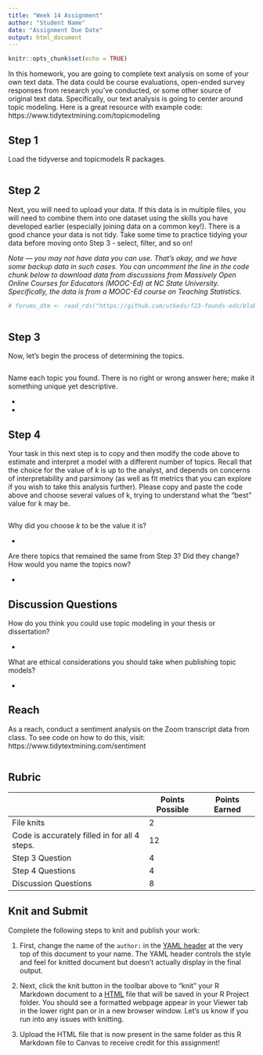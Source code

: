 ```yaml
---
title: "Week 14 Assignment"
author: "Student Name"
date: "Assignment Due Date"
output: html_document
---
```


```r
knitr::opts_chunk$set(echo = TRUE)
```

In this homework, you are going to complete text analysis on some of your own text data. The data could be course evaluations, open-ended survey responses from research you've conducted, or some other source of original text data. Specifically, our text analysis is going to center around topic modeling. Here is a great resource with example code: https://www.tidytextmining.com/topicmodeling

## Step 1

Load the tidyverse and topicmodels R packages.

```r

```

## Step 2

Next, you will need to upload your data. If this data is in multiple files, you will need to combine them into one dataset using the skills you have developed earlier (especially joining data on a common key!). There is a good chance your data is not tidy. Take some time to practice tidying your data before moving onto Step 3 - select, filter, and so on!

*Note --- you may not have data you can use. That's okay, and we have some backup data in such cases. You can uncomment the line in the code chunk below to download data from discussions from Massively Open Online Courses for Educators (MOOC-Ed) at NC State University. Specifically, the data is from a MOOC-Ed course on Teaching Statistics.*

```r
# forums_dtm <- read_rds("https://github.com/utkeds/f23-founds-eds/blob/main/data/forums-dtm.rds?raw=true")
```

```r

```


## Step 3

Now, let's begin the process of determining the topics.

```r

```

Name each topic you found. There is no right or wrong answer here; make it something unique yet descriptive.

-   

-   

## Step 4

Your task in this next step is to copy and then modify the code above to estimate and interpret a model with a different number of topics. Recall that the choice for the value of *k* is up to the analyst, and depends on concerns of interpretability and parsimony (as well as fit metrics that you can explore if you wish to take this analysis further). Please copy and paste the code above and choose several values of k, trying to understand what the "best" value for k may be.

```r

```

Why did you choose *k* to be the value it is?

-   

Are there topics that remained the same from Step 3? Did they change? How would you name the topics now?

-   

## Discussion Questions

How do you think you could use topic modeling in your thesis or dissertation?

-   

What are ethical considerations you should take when publishing topic models?

-   

## Reach

As a reach, conduct a sentiment analysis on the Zoom transcript data from class. To see code on how to do this, visit: https://www.tidytextmining.com/sentiment

```r

```

## Rubric

|                                               | Points Possible | Points Earned |
|----------------------------------------|----------------|----------------|
| File knits                                    | 2               |               |
| Code is accurately filled in for all 4 steps. | 12              |               |
| Step 3 Question                               | 4               |               |
| Step 4 Questions                              | 4               |               |
| Discussion Questions                          | 8               |               |

## Knit and Submit

Complete the following steps to knit and publish your work:

1.  First, change the name of the `author:` in the [YAML header](https://bookdown.org/yihui/rmarkdown-cookbook/rmarkdown-anatomy.html#yaml-metadata) at the very top of this document to your name. The YAML header controls the style and feel for knitted document but doesn't actually display in the final output.

2.  Next, click the knit button in the toolbar above to "knit" your R Markdown document to a [HTML](https://bookdown.org/yihui/rmarkdown/html-document.html) file that will be saved in your R Project folder. You should see a formatted webpage appear in your Viewer tab in the lower right pan or in a new browser window. Let's us know if you run into any issues with knitting.

3.  Upload the HTML file that is now present in the same folder as this R Markdown file to Canvas to receive credit for this assignment!
